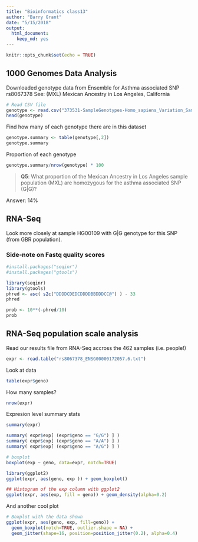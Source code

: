 ```yaml
---
title: "Bioinformatics class13"
author: "Barry Grant"
date: "5/15/2018"
output: 
  html_document: 
    keep_md: yes
---
```


```r
knitr::opts_chunk$set(echo = TRUE)
```

## 1000 Genomes Data Analysis

Downloaded genotype data from Ensemble for Asthma associated SNP rs8067378
See: (MXL) Mexican Ancestry in Los Angeles, California

```r
# Read CSV file
genotype <- read.csv("373531-SampleGenotypes-Homo_sapiens_Variation_Sample_rs8067378 .csv")
head(genotype)
```

Find how many of each genotype there are in this dataset

```r
genotype.summary <- table(genotype[,2])
genotype.summary
```

Proportion of each genotype
```r
genotype.summary/nrow(genotype) * 100
```

> **Q5**: What proportion of the Mexican Ancestry in Los Angeles sample population (MXL) are homozygous for the asthma associated SNP (G|G)?

Answer: 14%

## RNA-Seq

Look more closely at sample HG00109 with G|G genotype for this SNP (from GBR population).

### Side-note on Fastq quality scores
```r
#install.packages("seqinr")
#install.packages("gtools")

library(seqinr)
library(gtools)
phred <- asc( s2c("DDDDCDEDCDDDDBBDDDCC@") ) - 33
phred

```

```r
prob <- 10**(-phred/10)
prob
```

## RNA-Seq population scale analysis

Read our results file from RNA-Seq accross the 462 samples (i.e. people!)

```r
expr <- read.table("rs8067378_ENSG00000172057.6.txt")
```

Look at data
```r
table(expr$geno)
```
How many samples?
```r
nrow(expr)
```

Expresion level summary stats
```r
summary(expr)
```

```r
summary( expr$exp[ (expr$geno == "G/G") ] )
summary( expr$exp[ (expr$geno == "A/A") ] )
summary( expr$exp[ (expr$geno == "A/G") ] )
```

```r
# boxplot
boxplot(exp ~ geno, data=expr, notch=TRUE)
```


```r
library(ggplot2)
ggplot(expr, aes(geno, exp )) + geom_boxplot()
```


```r
## Histogram of the exp column with ggplot2
ggplot(expr, aes(exp, fill = geno)) + geom_density(alpha=0.2)
```


And another cool plot
```r
# Boxplot with the data shown
ggplot(expr, aes(geno, exp, fill=geno)) + 
  geom_boxplot(notch=TRUE, outlier.shape = NA) + 
  geom_jitter(shape=16, position=position_jitter(0.2), alpha=0.4)
```










